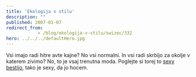 ```yaml
---
title: 'Ekologija v stilu'
description: ""
published: 2007-01-07
redirect_from: 
            - /blog/ekologija-v-stilu/swizec/332
hero: ../../../defaultHero.jpg
---
```

Vsi imajo radi hitre avte kajne? No vsi normalni. In vsi radi skrbijo za okolje v katerem zivimo? No, to je vsaj trenutna moda. Poglejte si torej to [sexy bestijo](http://www.teslamotors.com/styling/body.php), tako je sexy, da jo hocem.
